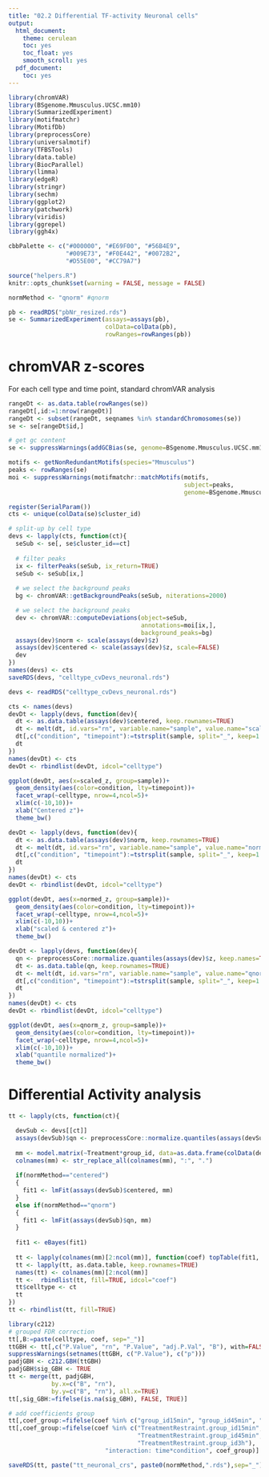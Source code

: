 ```yaml
---
title: "02.2 Differential TF-activity Neuronal cells"
output:
  html_document:
    theme: cerulean
    toc: yes
    toc_float: yes
    smooth_scroll: yes
  pdf_document:
    toc: yes
---
```


```r
library(chromVAR)
library(BSgenome.Mmusculus.UCSC.mm10)
library(SummarizedExperiment)
library(motifmatchr)
library(MotifDb)
library(preprocessCore)
library(universalmotif)
library(TFBSTools)
library(data.table)
library(BiocParallel)
library(limma)
library(edgeR)
library(stringr)
library(sechm)
library(ggplot2)
library(patchwork)
library(viridis)
library(ggrepel)
library(ggh4x)

cbbPalette <- c("#000000", "#E69F00", "#56B4E9", 
                "#009E73", "#F0E442", "#0072B2", 
                "#D55E00", "#CC79A7")

source("helpers.R")
knitr::opts_chunk$set(warning = FALSE, message = FALSE) 
```

```r
normMethod <- "qnorm" #qnorm
```

```r
pb <- readRDS("pbNr_resized.rds")
se <- SummarizedExperiment(assays=assays(pb),
                           colData=colData(pb),
                           rowRanges=rowRanges(pb))
```

# chromVAR z-scores

For each cell type and time point, standard chromVAR analysis
```r
rangeDt <- as.data.table(rowRanges(se))
rangeDt[,id:=1:nrow(rangeDt)]
rangeDt <- subset(rangeDt, seqnames %in% standardChromosomes(se))
se <- se[rangeDt$id,]

# get gc content
se <- suppressWarnings(addGCBias(se, genome=BSgenome.Mmusculus.UCSC.mm10))
```

```r
motifs <- getNonRedundantMotifs(species="Mmusculus")
peaks <- rowRanges(se)
moi <- suppressWarnings(motifmatchr::matchMotifs(motifs, 
                                                 subject=peaks, 
                                                 genome=BSgenome.Mmusculus.UCSC.mm10))
```

```r
register(SerialParam())
cts <- unique(colData(se)$cluster_id)

# split-up by cell type
devs <- lapply(cts, function(ct){
  seSub <- se[, se$cluster_id==ct]
  
  # filter peaks
  ix <- filterPeaks(seSub, ix_return=TRUE)
  seSub <- seSub[ix,]
  
  # we select the background peaks
  bg <- chromVAR::getBackgroundPeaks(seSub, niterations=2000)

  # we select the background peaks
  dev <- chromVAR::computeDeviations(object=seSub,
                                     annotations=moi[ix,],
                                     background_peaks=bg)
  assays(dev)$norm <- scale(assays(dev)$z)
  assays(dev)$centered <- scale(assays(dev)$z, scale=FALSE)
  dev
})
names(devs) <- cts
saveRDS(devs, "celltype_cvDevs_neuronal.rds")
```

```r
devs <- readRDS("celltype_cvDevs_neuronal.rds")

cts <- names(devs)
devDt <- lapply(devs, function(dev){
  dt <- as.data.table(assays(dev)$centered, keep.rownames=TRUE)
  dt <- melt(dt, id.vars="rn", variable.name="sample", value.name="scaled_z")
  dt[,c("condition", "timepoint"):=tstrsplit(sample, split="_", keep=1:2)]
  dt
})
names(devDt) <- cts
devDt <- rbindlist(devDt, idcol="celltype")

ggplot(devDt, aes(x=scaled_z, group=sample))+
  geom_density(aes(color=condition, lty=timepoint))+
  facet_wrap(~celltype, nrow=4,ncol=5)+
  xlim(c(-10,10))+
  xlab("Centered z")+
  theme_bw()

devDt <- lapply(devs, function(dev){
  dt <- as.data.table(assays(dev)$norm, keep.rownames=TRUE)
  dt <- melt(dt, id.vars="rn", variable.name="sample", value.name="normed_z")
  dt[,c("condition", "timepoint"):=tstrsplit(sample, split="_", keep=1:2)]
  dt
})
names(devDt) <- cts
devDt <- rbindlist(devDt, idcol="celltype")

ggplot(devDt, aes(x=normed_z, group=sample))+
  geom_density(aes(color=condition, lty=timepoint))+
  facet_wrap(~celltype, nrow=4,ncol=5)+
  xlim(c(-10,10))+
  xlab("scaled & centered z")+
  theme_bw()

devDt <- lapply(devs, function(dev){
  qn <- preprocessCore::normalize.quantiles(assays(dev)$z, keep.names=TRUE)
  dt <- as.data.table(qn, keep.rownames=TRUE)
  dt <- melt(dt, id.vars="rn", variable.name="sample", value.name="qnorm_z")
  dt[,c("condition", "timepoint"):=tstrsplit(sample, split="_", keep=1:2)]
  dt
})
names(devDt) <- cts
devDt <- rbindlist(devDt, idcol="celltype")

ggplot(devDt, aes(x=qnorm_z, group=sample))+
  geom_density(aes(color=condition, lty=timepoint))+
  facet_wrap(~celltype, nrow=4,ncol=5)+
  xlim(c(-10,10))+
  xlab("quantile normalized")+
  theme_bw()
```

# Differential Activity analysis

```r
tt <- lapply(cts, function(ct){

  devSub <- devs[[ct]]
  assays(devSub)$qn <- preprocessCore::normalize.quantiles(assays(devSub)$z, keep.names=TRUE)
  
  mm <- model.matrix(~Treatment*group_id, data=as.data.frame(colData(devSub)))
  colnames(mm) <- str_replace_all(colnames(mm), ":", ".")
  
  if(normMethod=="centered")
  {
    fit1 <- lmFit(assays(devSub)$centered, mm)
  }
  else if(normMethod=="qnorm")
  {
    fit1 <- lmFit(assays(devSub)$qn, mm) 
  }
  
  fit1 <- eBayes(fit1)
  
  tt <- lapply(colnames(mm)[2:ncol(mm)], function(coef) topTable(fit1, coef=coef, number=Inf))
  tt <- lapply(tt, as.data.table, keep.rownames=TRUE)
  names(tt) <- colnames(mm)[2:ncol(mm)]
  tt <-  rbindlist(tt, fill=TRUE, idcol="coef")
  tt$celltype <- ct
  tt
})
tt <- rbindlist(tt, fill=TRUE)

library(c212)
# grouped FDR correction
tt[,B:=paste(celltype, coef, sep="_")]
ttGBH <- tt[,c("P.Value", "rn", "P.Value", "adj.P.Val", "B"), with=FALSE]
suppressWarnings(setnames(ttGBH, c("P.Value"), c("p")))
padjGBH <- c212.GBH(ttGBH)
padjGBH$sig_GBH <- TRUE
tt <- merge(tt, padjGBH, 
            by.x=c("B", "rn"),
            by.y=c("B", "rn"), all.x=TRUE)
tt[,sig_GBH:=fifelse(is.na(sig_GBH), FALSE, TRUE)]

# add coefficients group 
tt[,coef_group:=fifelse(coef %in% c("group_id15min", "group_id45min", "group_id3h"), "time", "condition")]
tt[,coef_group:=fifelse(coef %in% c("TreatmentRestraint.group_id15min", 
                                    "TreatmentRestraint.group_id45min", 
                                    "TreatmentRestraint.group_id3h"), 
                           "interaction: time*condition", coef_group)]

saveRDS(tt, paste("tt_neuronal_crs", paste0(normMethod,".rds"),sep="_"))
```
